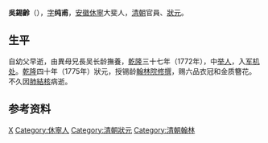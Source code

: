 {{Otheruses|other=名为吴纯甫的其他人物|吴纯甫}}

'''吳錫齡'''（{{bd|？||1775年|catIdx=W吳}}），[[表字|字]]'''纯甫'''，[[安徽|安徽]][[休寧|休寧]]大斐人，[[清朝|清朝]]官員、[[狀元|狀元]]。

== 生平 ==
自幼父早逝，由異母兄長吴长龄撫養，[[乾隆|乾隆]]三十七年（1772年），中[[举人|举人]]，入[[军机处|军机处]]。[[乾隆|乾隆]]四十年（1775年）狀元，授锡龄[[翰林院|翰林院]][[修撰|修撰]]，赐六品衣冠和金质簪花。不久因[[肺結核|肺結核]]病逝。

== 参考资料 ==
{{reflist}}

{{乾隆四十年乙未科殿试金榜}}

{{Authority control}}

{{DEFAULTSORT:Wu吳}}
[[Category:吳姓|X]]
[[Category:休寧人|Category:休寧人]]
[[Category:清朝狀元|Category:清朝狀元]]
[[Category:清朝翰林|Category:清朝翰林]]
